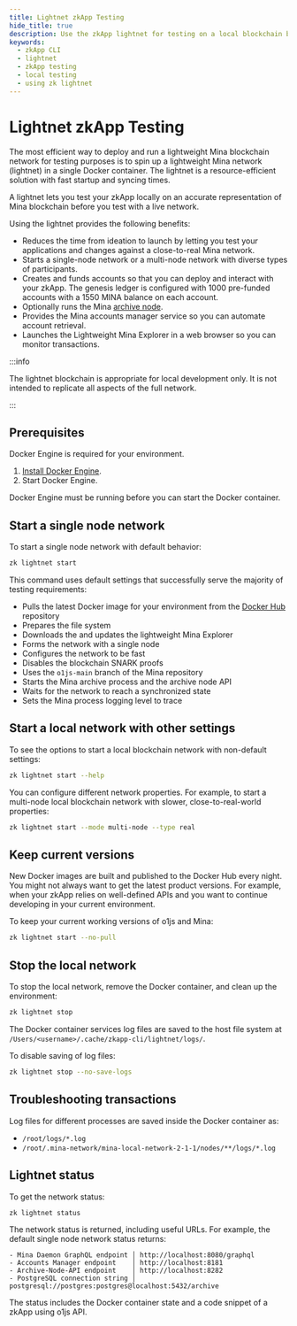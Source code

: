 ```yaml
---
title: Lightnet zkApp Testing
hide_title: true
description: Use the zkApp lightnet for testing on a local blockchain before you test with a live network. 
keywords:
  - zkApp CLI
  - lightnet
  - zkApp testing
  - local testing
  - using zk lightnet
---
```


# Lightnet zkApp Testing

The most efficient way to deploy and run a lightweight Mina blockchain network for testing purposes is to spin up a lightweight Mina network (lightnet) in a single Docker container. The lightnet is a resource-efficient solution with fast startup and syncing times.

A lightnet lets you test your zkApp locally on an accurate representation of Mina blockchain before you test with a live network.

Using the lightnet provides the following benefits:

- Reduces the time from ideation to launch by letting you test your applications and changes against a close-to-real Mina network.
- Starts a single-node network or a multi-node network with diverse types of participants.
- Creates and funds accounts so that you can deploy and interact with your zkApp. The genesis ledger is configured with 1000 pre-funded accounts with a 1550 MINA balance on each account.
- Optionally runs the Mina [archive node](/node-operators/archive-node).
- Provides the Mina accounts manager service so you can automate account retrieval.
- Launches the Lightweight Mina Explorer in a web browser so you can monitor transactions.

:::info

The lightnet blockchain is appropriate for local development only. It is not intended to replicate all aspects of the full network.

:::

## Prerequisites

Docker Engine is required for your environment. 

1. [Install Docker Engine](
https://docs.docker.com/engine/install/).
1. Start Docker Engine. 

Docker Engine must be running before you can start the Docker container.

## Start a single node network

To start a single node network with default behavior:

```sh
zk lightnet start
```

This command uses default settings that successfully serve the majority of testing requirements:

- Pulls the latest Docker image for your environment from the [Docker Hub](https://hub.docker.com/r/o1labs/mina-local-network) repository
- Prepares the file system
- Downloads the and updates the lightweight Mina Explorer
- Forms the network with a single node
- Configures the network to be fast
- Disables the blockchain SNARK proofs
- Uses the `o1js-main` branch of the Mina repository
- Starts the Mina archive process and the archive node API
- Waits for the network to reach a synchronized state
- Sets the Mina process logging level to trace

## Start a local network with other settings

To see the options to start a local blockchain network with non-default settings:

```sh
zk lightnet start --help
```

You can configure different network properties. For example, to start a multi-node local blockchain network with slower, close-to-real-world properties:

```sh
zk lightnet start --mode multi-node --type real
```

## Keep current versions

New Docker images are built and published to the Docker Hub every night. You might not always want to get the latest product versions. For example, when your zkApp relies on well-defined APIs and you want to continue developing in your current environment. 

To keep your current working versions of o1js and Mina:

```sh
zk lightnet start --no-pull
```

## Stop the local network

To stop the local network, remove the Docker container, and clean up the environment:

```sh
zk lightnet stop
```

The Docker container services log files are saved to the host file system at `/Users/<username>/.cache/zkapp-cli/lightnet/logs/`.

To disable saving of log files:

```sh
zk lightnet stop --no-save-logs
```

## Troubleshooting transactions

Log files for different processes are saved inside the Docker container as:

- `/root/logs/*.log`
- `/root/.mina-network/mina-local-network-2-1-1/nodes/**/logs/*.log`

## Lightnet status

To get the network status:

```sh
zk lightnet status
```

The network status is returned, including useful URLs. For example, the default single node network status returns:

```text
- Mina Daemon GraphQL endpoint │ http://localhost:8080/graphql
- Accounts Manager endpoint    │ http://localhost:8181
- Archive-Node-API endpoint    │ http://localhost:8282
- PostgreSQL connection string │ postgresql://postgres:postgres@localhost:5432/archive
```

The status includes the Docker container state and a code snippet of a zkApp using o1js API. 
